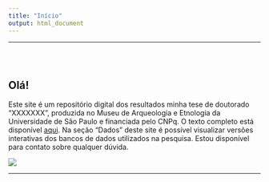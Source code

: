 ```yaml
---
title: "Início"
output: html_document
---
```


------------------------------------------------------------------------

<div class="row" style="padding-top: 30px;">

::: col-sm-6
# **Olá!**

Este site é um repositório digital dos resultados minha tese de doutorado "XXXXXXX", produzida no Museu de Arqueologia e Etnologia da Universidade de São Paulo e financiada pelo CNPq. O texto completo está disponível [aqui](https://teses.usp.br/teses/disponiveis/71/71131/tde-23102018-175041/pt-br.php). Na seção "Dados" deste site é possível visualizar versões interativas dos bancos de dados utilizados na pesquisa. Estou disponível para contato sobre qualquer dúvida.
:::

::: col-sm-6
![](images/logo.png)
:::

------------------------------------------------------------------------
